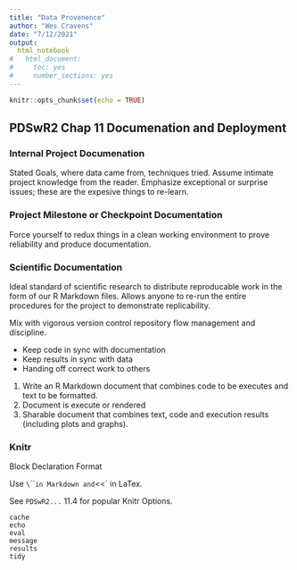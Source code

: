 ```yaml
---
title: "Data Provenence"
author: "Wes Cravens"
date: "7/12/2021"
output: 
  html_notebook
#   html_document: 
#     toc: yes
#     number_sections: yes
---
```


```r
knitr::opts_chunk$set(echo = TRUE)
```

## PDSwR2 Chap 11 Documenation and Deployment

### Internal Project Documenation

Stated Goals, where data came from, techniques tried.
Assume intimate project knowledge from the reader.
Emphasize exceptional or surprise issues; these are the expesive things to re-learn.

### Project Milestone or Checkpoint Documentation

Force yourself to redux things in a clean working environment to prove reliability and produce documentation.

### Scientific Documentation

Ideal standard of scientific research to distribute reproducable work in the form of our R Markdown files.  Allows anyone to re-run the entire procedures for the project to demonstrate replicability.

Mix with vigorous version control repository flow management and discipline.

- Keep code in sync with documentation
- Keep results in sync with data
- Handing off correct work to others

1. Write an R Markdown document that combines code to be executes and text to be formatted.
2. Document is execute or rendered
3. Sharable document that combines text, code and execution results (including plots and graphs).

### Knitr

Block Declaration Format

Use `\`\`\`` in Markdown and `<<` in LaTex.

See `PDSwR2...` 11.4 for popular Knitr Options.

    cache
    echo
    eval
    message
    results
    tidy


